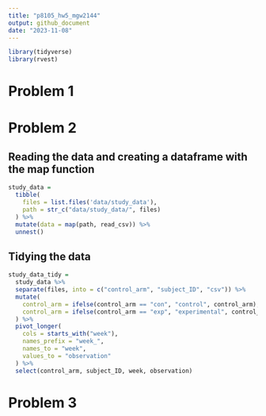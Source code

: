 ```yaml
---
title: "p8105_hw5_mgw2144"
output: github_document
date: "2023-11-08"
---
```


```r
library(tidyverse)
library(rvest)
```

# Problem 1 


# Problem 2
## Reading the data and creating a dataframe with the map function

```r
study_data = 
  tibble(
    files = list.files('data/study_data'),
    path = str_c("data/study_data/", files)
  ) %>% 
  mutate(data = map(path, read_csv)) %>% 
  unnest() 
```

## Tidying the data

```r

study_data_tidy = 
  study_data %>% 
  separate(files, into = c("control_arm", "subject_ID", "csv")) %>% 
  mutate(
    control_arm = ifelse(control_arm == "con", "control", control_arm),
    control_arm = ifelse(control_arm == "exp", "experimental", control_arm)
  ) %>% 
  pivot_longer(
    cols = starts_with("week"),
    names_prefix = "week_",
    names_to = "week",
    values_to = "observation"
  ) %>% 
  select(control_arm, subject_ID, week, observation)

```

# Problem 3 